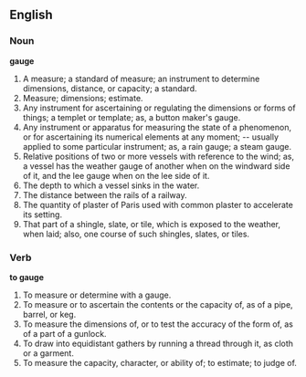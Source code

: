 ==English==

===Noun===

'''gauge'''

#A measure; a standard of measure; an instrument to determine dimensions, distance, or capacity; a standard.
#Measure; dimensions; estimate.
#Any instrument for ascertaining or regulating the dimensions or forms of things; a templet or template; as, a button maker's gauge.
#Any instrument or apparatus for measuring the state of a phenomenon, or for ascertaining its numerical elements at any moment; -- usually applied to some particular instrument; as, a rain gauge; a steam gauge.
#Relative positions of two or more vessels with reference to the wind; as, a vessel has the weather gauge of another when on the windward side of it, and the lee gauge when on the lee side of it.
#The depth to which a vessel sinks in the water.
#The distance between the rails of a railway.
#The quantity of plaster of Paris used with common plaster to accelerate its setting.
#That part of a shingle, slate, or tile, which is exposed to the weather, when laid; also, one course of such shingles, slates, or tiles.

===Verb===

'''to gauge'''

#To measure or determine with a gauge.
#To measure or to ascertain the contents or the capacity of, as of a pipe, barrel, or keg.
#To measure the dimensions of, or to test the accuracy of the form of, as of a part of a gunlock.
#To draw into equidistant gathers by running a thread through it, as cloth or a garment.
#To measure the capacity, character, or ability of; to estimate; to judge of.